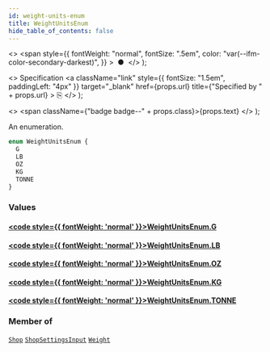 ```yaml
---
id: weight-units-enum
title: WeightUnitsEnum
hide_table_of_contents: false
---
```


  <>
    <span
      style={{
        fontWeight: "normal",
        fontSize: ".5em",
        color: "var(--ifm-color-secondary-darkest)",
      }}
    >
      &nbsp;●&nbsp;
    </span>
  </>
);

  <>
    Specification
    <a
      className="link"
      style={{ fontSize: "1.5em", paddingLeft: "4px" }}
      target="\_blank"
      href={props.url}
      title={"Specified by " + props.url}
    >
      ⎘
    </a>
  </>
);

  <>
    <span className={"badge badge--" + props.class}>{props.text}</span>
  </>
);

An enumeration.

```graphql
enum WeightUnitsEnum {
  G
  LB
  OZ
  KG
  TONNE
}
```

### Values

#### [<code style={{ fontWeight: 'normal' }}>WeightUnitsEnum.<b>G</b></code>](#)

>

#### [<code style={{ fontWeight: 'normal' }}>WeightUnitsEnum.<b>LB</b></code>](#)

>

#### [<code style={{ fontWeight: 'normal' }}>WeightUnitsEnum.<b>OZ</b></code>](#)

>

#### [<code style={{ fontWeight: 'normal' }}>WeightUnitsEnum.<b>KG</b></code>](#)

>

#### [<code style={{ fontWeight: 'normal' }}>WeightUnitsEnum.<b>TONNE</b></code>](#)

>

### Member of

[`Shop`](../../../api-reference/miscellaneous/objects/shop) <Badge class="secondary" text="object"/><Bullet />[`ShopSettingsInput`](../../../api-reference/miscellaneous/inputs/shop-settings-input) <Badge class="secondary" text="input"/><Bullet />[`Weight`](../../../api-reference/miscellaneous/objects/weight) <Badge class="secondary" text="object"/>
